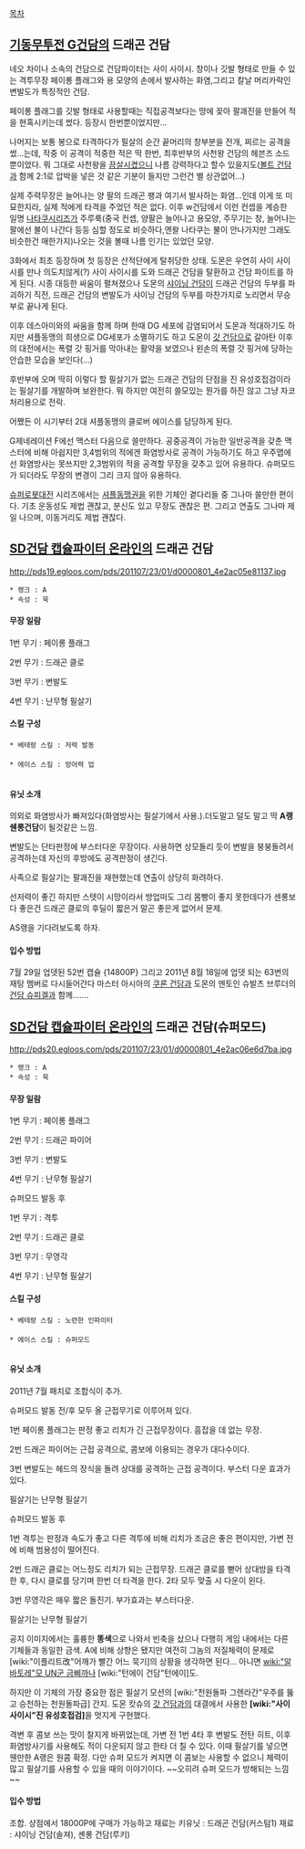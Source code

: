 [[목차]]
== [[기동무투전 G건담]]의 드래곤 건담 ==
네오 차이나 소속의 건담으로 건담파이터는 사이 사이시.
창이나 깃발 형태로 만들 수 있는 격투무장 페이롱 플래그와 용 모양의 손에서 발사하는 화염,그리고 칼날 머리카락인 변발도가 특징적인 건담. 

페이롱 플래그를 깃발 형태로 사용할때는 직접공격보다는 땅에 꽂아 팔괘진을 만들어 적을 현혹시키는데 썼다. 등장시 한번뿐이었지만... 

나머지는 보통 봉으로 타격하다가 필살의 순간 끝머리의 창부분을 전개, 찌르는 공격을 썼...는데, 작중 이 공격이 적중한 적은 딱 한번, 최후반부의 사천왕 건담의 헤븐즈 소드뿐이었다. 뭐 그대로 사천왕을 [[끔살]]시켰으니 나름 강력하다고 할수 있을지도([[볼트 건담]]과 함께 2:1로 압박을 넣은 것 같은 기분이 들지만 그런건 별 상관없어...)

실제 주력무장은 늘어나는 양 팔의 드래곤 팽과 여기서 발사하는 화염...인데 이게 또 미묘한지라, 실제 적에게 타격을 주었던 적은 없다. 이후 w건담에서 이런 컨셉을 계승한 일명 [[나타쿠]]시리즈가 주루룩(중국 컨셉, 양팔은 늘어나고 용모양, 주무기는 창, 늘어나는 팔에선 불이 나간다 등등 심할 정도로 비슷하다,엔왈 나타쿠는 불이 안나가지만 그래도 비슷한건 매한가지)나오는 것을 볼때 나름 인기는 있었던 모양.

3화에서 최초 등장하며 첫 등장은 산적단에게 탈취당한 상태.
도몬은 우연히 사이 사이시를 만나 의도치않게(?) 사이 사이시를 도와 드래곤 건담을 탈환하고 건담 파이트를 하게 된다. 시종 대등한 싸움이 펼쳐졌으나 도몬의 [[샤이닝 건담]]이 드래곤 건담의 두부를 파괴하기 직전, 드래곤 건담의 변발도가 샤이닝 건담의 두부를 마찬가지로 노리면서 무승부로 끝나게 된다. 

이후 데스아미와의 싸움을 함께 하며 한때 DG 세포에 감염되어서 도몬과 적대하기도 하지만 셔플동맹의 희생으로 DG세포가 소멸하기도 하고 도몬이 [[갓 건담]]으로 갈아탄 이후의 대전에서는 폭렬 갓 핑거를 막아내는 활약을 보였으나 왼손의 폭렬 갓 핑거에 당하는 안습한 모습을 보인다(...)

후반부에 오며 딱히 이렇다 할 필살기가 없는 드래곤 건담의 단점을 진 유성호접검이라는 필살기를 개발하며 보완한다. 뭐 하지만 여전히 쓸모있는 뭔가를 하진 않고 그냥 자코처리용으로 전락.

어쨌든 이 시기부터 2대 셔플동맹의  클로버 에이스를 담당하게 된다. 

G제네레이션 F에선 맥스터 다음으로 쓸만하다. 공중공격이 가능한 일반공격을 갖춘 맥스터에 비해 아쉽지만 3,4범위의 적에겐 화염방사로 공격이 가능하기도 하고 우주맵에선 화염방사는 못쓰지만 2,3범위의 적을 공격할 무장을 갖추고 있어 유용하다.
슈퍼모드가 되더라도 무장의 변경이 그리 크지 않아 유용하다.

[[슈퍼로봇대전]] 시리즈에서는 [[셔플동맹권]]을 위한 기체인 곁다리들 중 그나마 쓸만한 편이다. 기초 운동성도 제법 괜찮고, 분신도 있고 무장도 괜찮은 편. 그리고 연출도 그나마 제일 나으며, 이동거리도 제법 괜찮다.

== [[SD건담 캡슐파이터 온라인]]의 드래곤 건담 ==
http://pds19.egloos.com/pds/201107/23/01/d0000801_4e2ac05e81137.jpg

 * 랭크 : A 
 * 속성 : 묵

==== 무장 일람 ====
1번 무기 : 페이롱 플래그

2번 무기 : 드래곤 클로

3번 무기 : 변발도

4번 무기 : 난무형 필살기

==== 스킬 구성 ====
 * 베테랑 스킬 : 저력 발동
 
 * 에이스 스킬 : 방어력 업
   
==== 유닛 소개 ====

의외로 화염방사가 빠져있다(화염방사는 필살기에서 사용.).더도말고 덜도 말고 딱 '''A랭 쉔롱건담'''이 될것같은 느낌.

변발도는 단타판정에 부스터다운 무장이다. 사용하면 상모돌리 듯이 변발을 붕붕돌려서 공격하는데 자신의 후방에도 공격판정이 생긴다. 

사족으로 필살기는 팔괘진을 재현했는데 연출이 상당히 화려하다.

선저력이 좋긴 하지만 스텟이 시망이라서 방업떠도 그리 몸빵이 좋지 못한데다가
센롱보다 좋은건 드래곤 클로의 후딜이 짧은거 말곤 좋은게 없어서 문제.

AS랭을 기다려보도록 하자.

==== 입수 방법 ====

7월 29일 업뎃된 52번 캡슐 {14800P}
그리고 2011년 8월 18일에 업뎃 되는 63번의 재탕 멤버로 다시들어간다
마스터 아시아의 [[쿠론 건담]]과 도몬의 멘토인 슈발츠 브루더의 [[건담 슈피겔]]과 함께.......


== [[SD건담 캡슐파이터 온라인]]의 드래곤 건담(슈퍼모드) ==
http://pds20.egloos.com/pds/201107/23/01/d0000801_4e2ac06e6d7ba.jpg

 * 랭크 : A 
 * 속성 : 묵

==== 무장 일람 ====
1번 무기 : 페이롱 플래그

2번 무기 : 드래곤 파이어
  
3번 무기 : 변발도

4번 무기 : 난무형 필살기

슈퍼모드 발동 후
  
1번 무기 : 격투 
 
2번 무기 : 드래곤 클로
  
3번 무기 : 무영각

4번 무기 : 난무형 필살기 

==== 스킬 구성 ====
 * 베테랑 스킬 : 노련한 인파이터
 
 * 에이스 스킬 : 슈퍼모드
   
==== 유닛 소개 ====

2011년 7월 패치로 조합식이 추가.

슈퍼모드 발동 전/후 모두 올 근접무기로 이루어져 있다.

1번 페이롱 플래그는 판정 좋고 리치가 긴 근접무장이다. 흠잡을 데 없는 무장.

2번 드래곤 파이어는 근접 공격으로, 콤보에 이용되는 경우가 대다수이다.
  
3번 변발도는 헤드의 장식을 돌려 상대를 공격하는 근접 공격이다. 부스터 다운 효과가 있다.

필살기는 난무형 필살기

슈퍼모드 발동 후
  
1번 격투는 판정과 속도가 좋고 다른 격투에 비해 리치가 조금은 좋은 편이지만, 가변 전에 비해 범용성이 떨어진다.
 
2번 드래곤 클로는 어느정도 리치가 되는 근접무장. 드래곤 클로를 뻗어 상대방을 타격한 후, 다시 클로를 당기며 한번 더 타격을 한다. 2타 모두 맞출 시 다운이 왼다.
  
3번 무영각은 매우 짧은 돌진기. 부가효과는 부스터다운.

필살기는 난무형 필살기 

공지 이미지에서는 훌륭한 '''똥색'''으로 나와서 빈축을 샀으나 다행히 게임 내에서는 다른 기체들과 동일한 금색. 
A에 비해 상향은 됐지만 여전히 그놈의 저질체력이 문제로 [wiki:"이플리트改"어깨가 빨간 어느 묵기]의 상황을 생각하면 된다... 아니면 [[wiki:"알바토레"모 UN군 금삐까]]나 [wiki:"턴에이 건담"턴에이]도. 

하지만 이 기체의 가장 중요한 점은 필살기 모션의 [wiki:"천원돌파 그렌라간"우주를 뚫고 승천하는 천원돌파급] 간지. 도몬 캇슈의 [[갓 건담]]과의 대결에서 사용한 '''[wiki:"사이 사이시"진 유성호접검]'''을 멋지게 구현했다.

격변 후 콤보 쓰는 맛이 찰지게 바뀌었는데, 가변 전 1번 4타 후 변발도 전탄 히트, 이후 화염방사기를 사용해도 적이 다운되지 않고 한타 더 칠 수 있다. 이때 필살기를 넣으면 웬만한 A랭은 원콤 확정. 다만 슈퍼 모드가 켜지면 이 콤보는 사용할 수 없으니 체력이 많고 필살기를 사용할 수 있을 때의 이야기이다. ~~오히려 슈퍼 모드가 방해되는 느낌~~

==== 입수 방법 ====
조합. 상점에서 18000P에 구매가 가능하고 재료는
키유닛 : 드래곤 건담(커스텀1)
재료 : 샤이닝 건담(솔져), 셴롱 건담(루키)
